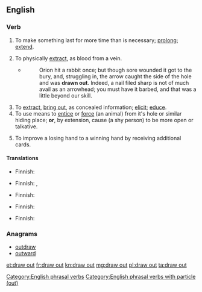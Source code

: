 ==English==

===Verb===
{{en-verb|head=[[draw]] [[out]]|draws out|drawing out|drew out|drawn out}}

# To make something last for more time than is necessary; [[prolong]]; [[extend]].
#: {{ux|en|It seems the boss tries to '''draw out''' these meetings for as long as possible {{nowrap|just to punish us.}}}}
# To physically [[extract]], as blood from a vein.
#* {{RQ:RJfrs AmtrPqr|II|071}}
#*: Orion hit a rabbit once; but though sore wounded it got to the bury, and, struggling in, the arrow caught the side of the hole and was '''drawn out'''. Indeed, a nail filed sharp is not of much avail as an arrowhead; you must have it barbed, and that was a little beyond our skill.
# To [[extract]], [[bring out]], as concealed information; [[elicit]]; [[educe]].
# To use means to [[entice]] or [[force]] (an animal) from it's hole or similar hiding place; '''or''', by extension, cause (a shy person) to be more open or talkative.
#: {{ux|en|They used raw meat to '''draw''' the beast '''out''' of the cave.&emsp; {{nowrap|She's really a neat person if you just take the time to '''draw''' her '''out'''.}}}}
# {{lb|en|poker}} To improve a losing hand to a winning hand by receiving additional cards.
#: {{ux|en|Jill had a flush on the [[turn]], but Jimmy '''drew out''' by completing a full house on the [[river]].}}

====Translations====
{{trans-top|to make something last for more time than is necessary}}
* Finnish: {{t|fi|pitkittää}}
{{trans-mid}}
{{trans-bottom}}

{{trans-top|to physically extract}}
* Finnish: {{t|fi|valuttaa}}, {{t|fi|vuodattaa}}
{{trans-mid}}
{{trans-bottom}}

{{trans-top|to extract, bring out}}
* Finnish: {{t+|fi|paljastaa}}
{{trans-mid}}
{{trans-bottom}}

{{trans-top|to entice or force from a hiding place}}
* Finnish: {{t+|fi|houkutella}}
{{trans-mid}}
{{trans-bottom}}

{{trans-top|poker: to improve a losing hand}}
* Finnish: {{t+|fi|parantaa}}
{{trans-mid}}
{{trans-bottom}}

===Anagrams===
* [[outdraw#English|outdraw]]
* [[outward#English|outward]]

[[Category:English phrasal verbs]]
[[Category:English phrasal verbs with particle (out)]]

[[et:draw out]]
[[fr:draw out]]
[[kn:draw out]]
[[mg:draw out]]
[[pl:draw out]]
[[ta:draw out]]